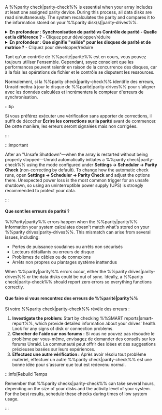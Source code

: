 A %%parity check|parity-check%% is essential when your array includes at least one assigned parity device. During this process, all data disks are read simultaneously. The system recalculates the parity and compares it to the information stored on your %%parity disk(s)|parity-drives%%.

<details>
  <summary><strong>En profondeur : Synchronisation de parité vs Contrôle de parité - Quelle est la différence ?</strong> - Cliquez pour développer/réduire</summary>

  A %%parity|parity%% sync reads all data disks and creates %%parity|parity%% from scratch, saving the results on the %%parity drives|parity-drives%%. This process typically happens when you add or replace a %%parity drives|parity-drives%% or after significant configuration changes.

  A %%parity check|parity-check%% reads all data disks along with the %%parity drives|parity-drives%%. It recalculates the %%parity|parity%% values and compares them to the stored values. There are two modes for running a %%parity check|parity-check%%:

  - **Correctif (CORRECT) :** S'il trouve un décalage, il met à jour le disque de %%parité|parity-drives%% et journalise l'événement.
  - **Non-correctif (NOCORRECT) :** Journalise uniquement les erreurs trouvées sans mettre à jour la parité.

  Pour éviter une journalisation excessive, seules les 100 premières adresses avec erreurs sont signalées lors d'un contrôle de %%parité|parité%%. Ces décalages sont appelés **erreurs de synchronisation** et indiquent où la parité ne correspond pas aux données, généralement en raison de problèmes tels que des coupures de courant soudaines ou des problèmes matériels. Chaque erreur de synchronisation est comptée en blocs de 4Ko - c'est la taille de l'unité d'E/S du système (connue sous le nom de taille de page Linux).
</details>

<details>
  <summary><strong>En profondeur : Que signifie "valide" pour les disques de parité et de matrice ?</strong> - Cliquez pour développer/réduire</summary>

  Un **disque de %%parité|parity%% valide** indique qu'après la dernière synchronisation de %%parité|parity%% réussie, Unraid a reconnu la %%parité|parity%% comme "bonne", c'est-à-dire qu'elle est adaptée à la récupération des données en cas de défaillance d'un disque. Le statut "valide" s'applique à chaque disque de la matrice, pas seulement à celui de la %%parité|parity%%. Si tous les disques sauf un sont valides, Unraid peut reconstruire les données du disque manquant ou défaillant en utilisant la %%parité|parity%%.

  Unraid maintains the %%parity disk|parity-drives%%'s "valid" status even when some sync errors occur following a non-correcting check. This ensures that you can still recover a failed disk. If the %%parity|parity%% were marked as invalid, you would risk having two invalid disks after just one additional failure, leading to potential data loss.
</details>

Tant qu'un contrôle de %%parité|parité%% est en cours, vous pouvez toujours utiliser l'ensemble. Cependant, soyez conscient que les performances peuvent ralentir en raison de la concurrence des disques, car à la fois les opérations de fichier et le contrôle se disputent les ressources.

Normalement, si la %%parity check|parity-check%% identifie des erreurs, Unraid mettra à jour le disque de %%parité|parity-drives%% pour s'aligner avec les données calculées et incrémentera le compteur d'erreurs de synchronisation.

:::tip

Si vous préférez exécuter une vérification sans apporter de corrections, il suffit de décocher **Écrire les corrections sur la parité** avant de commencer. De cette manière, les erreurs seront signalées mais non corrigées.

:::

:::important

After an "Unsafe Shutdown"—when the array is restarted without being properly stopped—Unraid automatically initiates a %%parity check|parity-check%% using the mode configured under **Settings → Scheduler → Parity Check** (non-correcting by default). To change how the automatic check runs, open **Settings → Scheduler → Parity Check** and adjust the options there. Unexpected power loss is the most common trigger for an unsafe shutdown, so using an uninterruptible power supply (UPS) is strongly recommended to protect your data.

:::

<h4>Que sont les erreurs de parité ?</h4>

%%Parity|parity%% errors happen when the %%parity|parity%% information your system calculates doesn't match what's stored on your %%parity drives|parity-drives%%. This mismatch can arise from several issues, including:

- Pertes de puissance soudaines ou arrêts non sécurisés
- Lecteurs défaillants ou erreurs de disque
- Problèmes de câbles ou de connexions
- Arrêts non propres ou plantages système inattendus

When %%parity|parity%% errors occur, either the %%parity drives|parity-drives%% or the data disks could be out of sync. Ideally, a %%parity check|parity-check%% should report zero errors so everything functions correctly.

<h4>Que faire si vous rencontrez des erreurs de %%parité|parity%%</h4>

Si votre %%parity check|parity-check%% révèle des erreurs :

1. **Investigate the problem:** Start by checking %%SMART reports|smart-report%%, which provide detailed information about your drives' health. Look for any signs of disk or connection problems.
2. **Chercher de l'aide sur nos forums :** Si vous ne pouvez pas résoudre le problème par vous-même, envisagez de demander des conseils sur les forums Unraid. La communauté peut offrir des idées et des suggestions précieuses basées sur leurs expériences.
3. **Effectuez une autre vérification :** Après avoir résolu tout problème matériel, effectuer un autre %%parity check|parity-check%% est une bonne idée pour s'assurer que tout est redevenu normal.

:::info[Rebuild Temps

Remember that %%parity checks|parity-check%% can take several hours, depending on the size of your disks and the activity level of your system. For the best results, schedule these checks during times of low system usage.

:::
